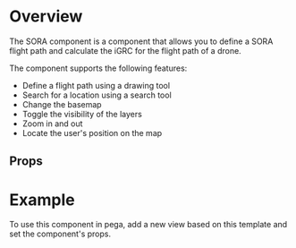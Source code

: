 
<Meta of={DemoStories} />

# Overview

The SORA component is a component that allows you to define a SORA flight path and calculate the iGRC for the flight path of a drone.

The component supports the following features:

- Define a flight path using a drawing tool
- Search for a location using a search tool
- Change the basemap
- Toggle the visibility of the layers
- Zoom in and out
- Locate the user's position on the map

<Primary />

## Props

<Controls />

# Example

To use this component in pega, add a new view based on this template and set the component's props.
